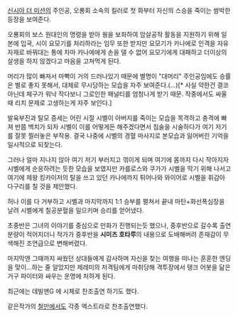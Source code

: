 [[신시아 더 미션]]의 주인공, 오룡회 소속의 킬러로 첫 화부터 자신의 스승을 죽이는 쌈박한 등장을 보여준다.

오룡회의 보스 원대인의 명령을 받아 웡을 보좌하여 암살공작 활동을 지원하기 위해 일본에 입국, 시이 요모기를 처리하라는 임무 또한 받지만 요모기가 카나에로 인격을 자유자재로 바꿔대는 통에 차마  카나에에게 손을 댈 수 없어 요모기에게 대패하고 더이상의 살생을 하지 않겠다고 마음을 고쳐먹게 된다.

머리가 많이 빠져서 마빡이 거의 드러나있기 때문에 별명이 "대머리" 주인공임에도 승률은 별로 좋지 못해서, 대체로 무시당하는 모습을 자주 보여준다.(…)[* 사실 약한건 결코 아닌데 체구가 워낙 작다보니 그로인한 패널티를 엄청나게 받기 때문. 작중에서도 싸울때 리치 문제로 고생하는게 자주 보인다.]

발육부진과 탈모 증세는 어린 시절 시벨이 아버지를 죽이는 모습을 목격하고 충격에 빠져 반쯤 백치가 되자 시벨이 이를 어떻게든 해주겠다면서 침술을 시술하다가 여기 저기를 잘못 찔러놓은 부작용. 결국 나중에 시벨의 경혈 마사지로 본모습과 잃어버린 기억을 일시적으로 되찾는다.

그러나 얼마 지나지 않아 여기 저기 부러지고 꺾이게 되며 여기에 몸까지 다시 작아지자 시벨에게 순응하려는 듯한 모습을 보였지만 카를로스와 쿠가가 시벨을 막기 위해 나서고 여기에 제왕 킹카이저의 탈을 쓰고 있던 카나에까지 튀어나와 와이어로 시벨을 휘감아 다구리를 칠 것을 제안했다.

허나 이를 다 거부하고 시벨과 마지막까지 1:1 승부를 펼쳐서 끝내 마탄+화선폭심장을 날려 시벨에게 칠공분혈을 일으키며 승리를 얻어냈다.

초중반은 그녀의 이야기를 중심으로 만화가 진행되는듯 했으나, 중후반으로 갈수록 출연분량이 적어지더니 작가가 중후반을 '''시미즈 호타루'''의 내용으로 도배해버려 존재감이 무색해진 조연급으로 변해버렸다.

마지막엔 그때까지 싸웠던 상대들에게 감사하며 자신을 찾는 여행을 떠나는 훈훈한 엔딩을 맞이...하는 줄 알았지만 제레미의 저격팀에게 마취당해 격투장에서 탱크 어봇을 닮은 거구 파이터와 싸우는 운명에 처하게 된다. 

최근에는 데빌맨G 에 시체로 찬조출연 하기도 했다.

같은작가의 [[철만]]에서도 각종 엑스트라로 찬조출연했다.
